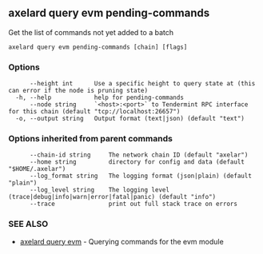 ## axelard query evm pending-commands

Get the list of commands not yet added to a batch

```
axelard query evm pending-commands [chain] [flags]
```

### Options

```
      --height int      Use a specific height to query state at (this can error if the node is pruning state)
  -h, --help            help for pending-commands
      --node string     `<host>:<port>` to Tendermint RPC interface for this chain (default "tcp://localhost:26657")
  -o, --output string   Output format (text|json) (default "text")
```

### Options inherited from parent commands

```
      --chain-id string     The network chain ID (default "axelar")
      --home string         directory for config and data (default "$HOME/.axelar")
      --log_format string   The logging format (json|plain) (default "plain")
      --log_level string    The logging level (trace|debug|info|warn|error|fatal|panic) (default "info")
      --trace               print out full stack trace on errors
```

### SEE ALSO

- [axelard query evm](/cli-docs/v0_32_0/axelard_query_evm) - Querying commands for the evm module
